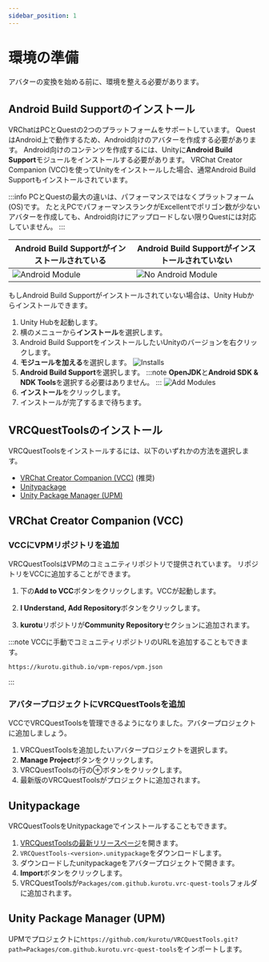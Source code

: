 ---
sidebar_position: 1
---


# 環境の準備

アバターの変換を始める前に、環境を整える必要があります。

## Android Build Supportのインストール

VRChatはPCとQuestの2つのプラットフォームをサポートしています。
QuestはAndroid上で動作するため、Android向けのアバターを作成する必要があります。
Android向けのコンテンツを作成するには、Unityに**Android Build Support**モジュールをインストールする必要があります。
VRChat Creator Companion (VCC)を使ってUnityをインストールした場合、通常Android Build Supportもインストールされています。

:::info
PCとQuestの最大の違いは、パフォーマンスではなくプラットフォーム(OS)です。
たとえPCでパフォーマンスランクがExcellentでポリゴン数が少ないアバターを作成しても、Android向けにアップロードしない限りQuestには対応していません。
:::

| Android Build Supportがインストールされている | Android Build Supportがインストールされていない |
|---|---|
| ![Android Module](/img/unity_android_ok.png) | ![No Android Module](/img/unity_android_ng.png) |

もしAndroid Build Supportがインストールされていない場合は、Unity Hubからインストールできます。

1. Unity Hubを起動します。
2. 横のメニューから**インストール**を選択します。
3. Android Build SupportをインストールしたいUnityのバージョンを右クリックします。
4. **モジュールを加える**を選択します。
    ![Installs](/img/unity-hub_installs.png)
5. **Android Build Support**を選択します。
    :::note
    **OpenJDK**と**Android SDK & NDK Tools**を選択する必要はありません。
    :::
    ![Add Modules](/img/unity-hub_add-modules.png)
6. **インストール**をクリックします。
7. インストールが完了するまで待ちます。

## VRCQuestToolsのインストール

VRCQuestToolsをインストールするには、以下のいずれかの方法を選択します。
- [VRChat Creator Companion (VCC)](#vrchat-creator-companion-vcc) (推奨)
- [Unitypackage](#unitypackage)
- [Unity Package Manager (UPM)](#unity-package-manager-upm)

## VRChat Creator Companion (VCC)

### VCCにVPMリポジトリを追加

VRCQuestToolsはVPMのコミュニティリポジトリで提供されています。
リポジトリをVCCに追加することができます。

1. 下の**Add to VCC**ボタンをクリックします。VCCが起動します。
    <AddToVccLink className="button button--primary button--lg" />

2. **I Understand, Add Repository**ボタンをクリックします。
3. **kurotu**リポジトリが**Community Repository**セクションに追加されます。

:::note
VCCに手動でコミュニティリポジトリのURLを追加することもできます。

```
https://kurotu.github.io/vpm-repos/vpm.json
```
:::

### アバタープロジェクトにVRCQuestToolsを追加

VCCでVRCQuestToolsを管理できるようになりました。アバタープロジェクトに追加しましょう。

1. VRCQuestToolsを追加したいアバタープロジェクトを選択します。
2. **Manage Project**ボタンをクリックします。
3. VRCQuestToolsの行の⊕ボタンをクリックします。
4. 最新版のVRCQuestToolsがプロジェクトに追加されます。

## Unitypackage

VRCQuestToolsをUnitypackageでインストールすることもできます。

1. [VRCQuestToolsの最新リリースページ](https://github.com/kurotu/VRCQuestTools/releases/latest)を開きます。
2. `VRCQuestTools-<version>.unitypackage`をダウンロードします。
3. ダウンロードしたunitypackageをアバタープロジェクトで開きます。
4. **Import**ボタンをクリックします。
5. VRCQuestToolsが`Packages/com.github.kurotu.vrc-quest-tools`フォルダに追加されます。

## Unity Package Manager (UPM)

UPMでプロジェクトに`https://github.com/kurotu/VRCQuestTools.git?path=Packages/com.github.kurotu.vrc-quest-tools`をインポートします。
